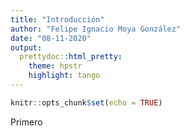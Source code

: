 ```yaml
---
title: "Introducción"
author: "Felipe Ignacio Moya González"
date: "08-11-2020"
output:
  prettydoc::html_pretty:
    theme: hpstr
    highlight: tango
---
```


```r
knitr::opts_chunk$set(echo = TRUE)
```

Primero 